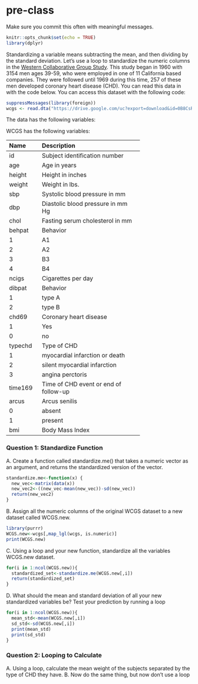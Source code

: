 # pre-class


Make sure you commit this often with meaningful messages. 



```r
knitr::opts_chunk$set(echo = TRUE)
library(dplyr)
```








Standardizing a variable means subtracting the mean, and then dividing by the standard deviation. Let’s use a loop to standardize the numeric columns in the [Western Collaborative Group Study](https://clinicaltrials.gov/ct2/show/NCT00005174). This study began in 1960 with 3154 men ages 39-59, who were employed in one of 11 California based companies. They were followed until 1969 during this time, 257 of these men developed coronary heart disease (CHD). You can read this data in with the code below. You can access this dataset with the following code:

```R

suppressMessages(library(foreign))
wcgs <- read.dta("https://drive.google.com/uc?export=download&id=0B8CsRLdwqzbzYWxfN3ExQllBQkU")
```

The data has the following variables:



WCGS has the following variables:

-----------------------------------------------------------
Name    Description
------- -------------------------------------------
id      Subject identification number

age     Age in years

height  Height in inches

weight  Weight in lbs.

sbp     Systolic blood pressure in mm 

dbp     Diastolic blood pressure in mm Hg

chol    Fasting serum cholesterol in mm 

behpat  Behavior

  1       A1

  2       A2

  3       B3

  4       B4

ncigs   Cigarettes per day

dibpat  Behavior

1       type A

2       type B

chd69   Coronary heart disease

1       Yes

0       no

typechd Type of CHD

1       myocardial infarction or death

2       silent myocardial infarction

3       angina perctoris

time169 Time of CHD event or end of follow-up

arcus   Arcus senilis

0       absent

1       present

bmi     Body Mass Index
-----------------------------------------------------------




### Question 1: Standardize Function

A. Create a function called standardize.me() that takes a numeric vector as an argument, and returns the standardized version of the vector. 
```r
standardize.me<-function(x) {
  new_vec<-matrix(data(x))
  new_vec2<-((new_vec-mean(new_vec))-sd(new_vec))
  return(new_vec2)
}


```

B. Assign all the numeric columns of the original WCGS dataset to a new dataset called WCGS.new.
```r
library(purrr)
WCGS.new<-wcgs[,map_lgl(wcgs, is.numeric)]
print(WCGS.new)
```
C. Using a loop and your new function, standardize all the variables WCGS.new dataset.
```r
for(i in 1:ncol(WCGS.new)){
  standardized_set<-standardize.me(WCGS.new[,i])
  return(standardized_set)
}
```
D. What should the mean and standard deviation of all your new standardized variables be? Test your prediction by running a loop
```r
for(i in 1:ncol(WCGS.new)){
  mean_std<-mean(WCGS.new[,i])
  sd_std<-sd(WCGS.new[,i])
  print(mean_std)
  print(sd_std)
}

```



### Question 2: Looping to Calculate

A. Using a loop, calculate the mean weight of the subjects separated by the type of CHD they have.
B. Now do the same thing, but now don’t use a loop

